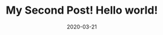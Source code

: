 ---
title: My Second Post! Hello world!
slug: my-second-Post
date: 2020-03-21
featureImage: custom_login.jpg
excerpt: some second short details here to be written latter, for now its dummy :)
---